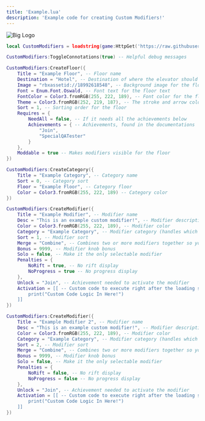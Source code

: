 ```yaml
---
title: 'Example.lua'
description: 'Example code for creating Custom Modifiers!'
---
```


<img
  className="big logo:hidden"
  src="Big Logo.png"
  alt="Big Logo"
/>

```lua
local CustomModifiers = loadstring(game:HttpGet('https://raw.githubusercontent.com/iimateiYT/Custom-Modifiers/main/Source.lua'))() -- Load the Custom Modifiers module

CustomModifiers:ToggleConnotations(true) -- Helpful debug messages

CustomModifiers:CreateFloor({
	Title = "Example Floor", -- Floor name
	Destination = "Hotel", -- Destination of where the elevator should lead to (Hotel, Mines, Backdoor)
	Image = "rbxassetid://18992618548", -- Background image for the floor
	Font = Enum.Font.Oswald, -- Font text for the floor text
	FontColor = Color3.fromRGB(255, 222, 189), -- Font color for the floor text
	Theme = Color3.fromRGB(252, 219, 187), -- The stroke and arrow color at the floor picker
	Sort = 1, -- Sorting order for the floor
	Requires = {
		NeedAll = false, -- If it needs all the achievements below
		Achievements = { -- Achievements, found in the documentations
			"Join", 
			"SpecialQATester"
		}
	},
	Moddable = true -- Makes modifiers visible for the floor
})

CustomModifiers:CreateCategory({
	Title = "Example Category", -- Category name
	Sort = 0, -- Category sort
	Floor = "Example Floor", -- Category floor
	Color = Color3.fromRGB(255, 222, 189) -- Category color
})

CustomModifiers:CreateModifier({
	Title = "Example Modifier", -- Modifier name
	Desc = "This is an example custom modifier!", -- Modifier description
	Color = Color3.fromRGB(255, 222, 189), -- Modifier color
	Category = "Example Category", -- Modifier category (handles which floor the modifier should be under)
	Sort = 1, -- Modifier sort
	Merge = "Combine", -- Combines two or more modifiers together so you can only select one in the list
	Bonus = 9999, -- Modifier knob bonus
	Solo = false, -- Make it the only selectable modifier
	Penalties = {
		NoRift = true, -- No rift display
		NoProgress = true -- No progress display
	},
	Unlock = "Join", -- Achievement needed to activate the modifier
	Activation = [[ -- Custom code to execute right after the loading screen goes away
		print("Custom Code Logic In Here!")
	]]
})

CustomModifiers:CreateModifier({
	Title = "Example Modifier 2", -- Modifier name
	Desc = "This is an example custom modifier!", -- Modifier description
	Color = Color3.fromRGB(255, 222, 189), -- Modifier color
	Category = "Example Category", -- Modifier category (handles which floor the modifier should be under)
	Sort = 2, -- Modifier sort
	Merge = "Combine", -- Combines two or more modifiers together so you can only select one in the list
	Bonus = 9999, -- Modifier knob bonus
	Solo = false, -- Make it the only selectable modifier
	Penalties = {
		NoRift = false, -- No rift display
		NoProgress = false -- No progress display
	},
	Unlock = "Join", -- Achievement needed to activate the modifier
	Activation = [[ -- Custom code to execute right after the loading screen goes away
		print("Custom Code Logic In Here!")
	]]
})
```